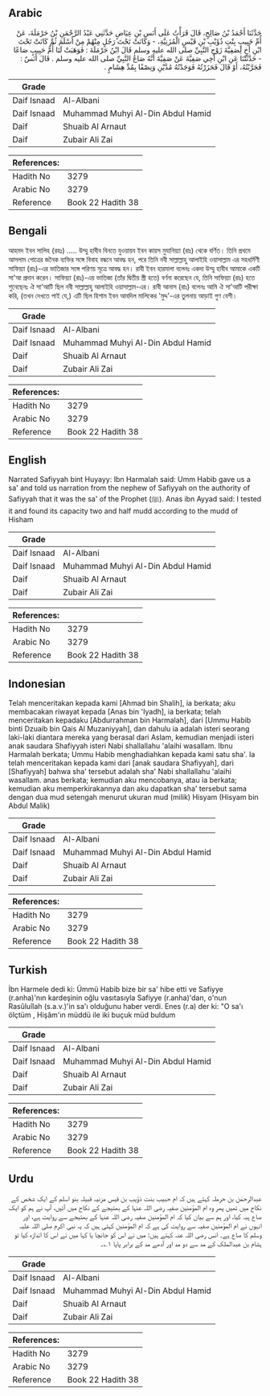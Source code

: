## Arabic


<div dir="rtl" lang="ar" style={{fontSize:'larger',backgroundColor:'#f8f9fa',padding:20}}>
حَدَّثَنَا أَحْمَدُ بْنُ صَالِحٍ، قَالَ قَرَأْتُ عَلَى أَنَسِ بْنِ عِيَاضٍ حَدَّثَنِي عَبْدُ الرَّحْمَنِ بْنُ حَرْمَلَةَ، عَنْ أُمِّ حَبِيبٍ بِنْتِ ذُؤَيْبِ بْنِ قَيْسٍ الْمُزَنِيَّةِ، - وَكَانَتْ تَحْتَ رَجُلٍ مِنْهُمْ مِنْ أَسْلَمَ ثُمَّ كَانَتْ تَحْتَ ابْنِ أَخٍ لِصَفِيَّةَ زَوْجِ النَّبِيِّ صلى الله عليه وسلم قَالَ ابْنُ حَرْمَلَةَ ‏:‏ فَوَهَبَتْ لَنَا أُمُّ حَبِيبٍ صَاعًا - حَدَّثَتْنَا عَنِ ابْنِ أَخِي صَفِيَّةَ عَنْ صَفِيَّةَ أَنَّهُ صَاعُ النَّبِيِّ صلى الله عليه وسلم ‏.‏ قَالَ أَنَسٌ ‏:‏ فَجَرَّبْتُهُ، أَوْ قَالَ فَحَزَرْتُهُ فَوَجَدْتُهُ مُدَّيْنِ وَنِصْفًا بِمُدِّ هِشَامٍ ‏.‏
</div>
<div style={{backgroundColor:'#f8f9fa',padding:20, marginBottom: 10}}><table> <thead> <tr> <th>Grade</th> <th></th> </tr> </thead> <tbody> <tr><td>Daif Isnaad</td><td>Al-Albani</td></tr><tr><td>Daif Isnaad</td><td>Muhammad Muhyi Al-Din Abdul Hamid</td></tr><tr><td>Daif</td><td>Shuaib Al Arnaut</td></tr><tr><td>Daif</td><td>Zubair Ali Zai</td></tr></tbody></table><table> <thead> <tr> <th>References:</th> <th></th> </tr> </thead> <tbody><tr><td>Hadith No</td><td>3279</td></tr><tr><td>Arabic No</td><td>3279</td></tr><tr><td>Reference</td><td>Book 22 Hadith 38</td></tr></tbody></table></div>

## Bengali


<div dir="ltr" lang="bn" style={{fontSize:'larger',backgroundColor:'#f8f9fa',padding:20}}>
আহমদ ইবন সালিহ (রহঃ) ..... উম্মু হাবীব বিনতে যুওয়ায়ব ইবন কায়স মুযানিয়্যা (রাঃ) থেকে বর্ণিত। তিনি প্রথমে আসলাম গোত্রের জনৈক ব্যক্তির সঙ্গে বিবাহ বন্ধনে আবদ্ধ হন, পরে তিনি নবী সাল্লাল্লাহু আলাইহি ওয়াসাল্লাম এর সহধর্মিণী সাফিয়্যা (রাঃ)-এর ভাতিজার সঙ্গে পরিণয় সূত্রে আবদ্ধ হন। রাবী ইবন হারমালা বলেনঃ একদা উম্মু হাবীব আমাকে একটি সা'আ প্রদান করেন। সাফিয়্যা (রাঃ)-এয় ভাতিজা (তাঁর দ্বিতীয় স্ত্রী হতে) বর্ণনা করেছেন যে, তিনি সাফিয়্যা (রাঃ) হতে শুনেছেনঃ ঐ সা'আটি ছিল নবী সাল্লাল্লাহু আলাইহি ওয়াসাল্লাম-এর। রাবী আনাস (রাঃ) বলেনঃ আমি ঐ সা'আটি পরীক্ষা করি, (তখন দেখতে পাই যে,) এটি ছিল হিশাম ইবন আবদিল মালিকের 'মুদ্দ'-এর তুলনায় আড়াই গুণ বেশী।
</div>
<div style={{backgroundColor:'#f8f9fa',padding:20, marginBottom: 10}}><table> <thead> <tr> <th>Grade</th> <th></th> </tr> </thead> <tbody> <tr><td>Daif Isnaad</td><td>Al-Albani</td></tr><tr><td>Daif Isnaad</td><td>Muhammad Muhyi Al-Din Abdul Hamid</td></tr><tr><td>Daif</td><td>Shuaib Al Arnaut</td></tr><tr><td>Daif</td><td>Zubair Ali Zai</td></tr></tbody></table><table> <thead> <tr> <th>References:</th> <th></th> </tr> </thead> <tbody><tr><td>Hadith No</td><td>3279</td></tr><tr><td>Arabic No</td><td>3279</td></tr><tr><td>Reference</td><td>Book 22 Hadith 38</td></tr></tbody></table></div>

## English


<div dir="ltr" lang="en" style={{fontSize:'larger',backgroundColor:'#f8f9fa',padding:20}}>
Narrated Safiyyah bint Huyayy: Ibn Harmalah said: Umm Habib gave us a sa' and told us narration from the nephew of Safiyyah on the authority of Safiyyah that it was the sa' of the Prophet (ﷺ). Anas ibn Ayyad said: I tested it and found its capacity two and half mudd according to the mudd of Hisham
</div>
<div style={{backgroundColor:'#f8f9fa',padding:20, marginBottom: 10}}><table> <thead> <tr> <th>Grade</th> <th></th> </tr> </thead> <tbody> <tr><td>Daif Isnaad</td><td>Al-Albani</td></tr><tr><td>Daif Isnaad</td><td>Muhammad Muhyi Al-Din Abdul Hamid</td></tr><tr><td>Daif</td><td>Shuaib Al Arnaut</td></tr><tr><td>Daif</td><td>Zubair Ali Zai</td></tr></tbody></table><table> <thead> <tr> <th>References:</th> <th></th> </tr> </thead> <tbody><tr><td>Hadith No</td><td>3279</td></tr><tr><td>Arabic No</td><td>3279</td></tr><tr><td>Reference</td><td>Book 22 Hadith 38</td></tr></tbody></table></div>

## Indonesian


<div dir="ltr" lang="id" style={{fontSize:'larger',backgroundColor:'#f8f9fa',padding:20}}>
Telah menceritakan kepada kami [Ahmad bin Shalih], ia berkata; aku membacakan riwayat kepada [Anas bin 'Iyadh], ia berkata; telah menceritakan kepadaku [Abdurrahman bin Harmalah], dari [Ummu Habib binti Dzuaib bin Qais Al Muzaniyyah], dan dahulu ia adalah isteri seorang laki-laki diantara mereka yang berasal dari Aslam, kemudian menjadi isteri anak saudara Shafiyyah isteri Nabi shallallahu 'alaihi wasallam. Ibnu Harmalah berkata; Ummu Habib menghadiahkan kepada kami satu sha'. Ia telah menceritakan kepada kami dari [anak saudara Shafiyyah], dari [Shafiyyah] bahwa sha' tersebut adalah sha' Nabi shallallahu 'alaihi wasallam. anas berkata; kemudian aku mencobanya, atau ia berkata; kemudian aku memperkirakannya dan aku dapatkan sha' tersebut sama dengan dua mud setengah menurut ukuran mud (milik) Hisyam (Hisyam bin Abdul Malik)
</div>
<div style={{backgroundColor:'#f8f9fa',padding:20, marginBottom: 10}}><table> <thead> <tr> <th>Grade</th> <th></th> </tr> </thead> <tbody> <tr><td>Daif Isnaad</td><td>Al-Albani</td></tr><tr><td>Daif Isnaad</td><td>Muhammad Muhyi Al-Din Abdul Hamid</td></tr><tr><td>Daif</td><td>Shuaib Al Arnaut</td></tr><tr><td>Daif</td><td>Zubair Ali Zai</td></tr></tbody></table><table> <thead> <tr> <th>References:</th> <th></th> </tr> </thead> <tbody><tr><td>Hadith No</td><td>3279</td></tr><tr><td>Arabic No</td><td>3279</td></tr><tr><td>Reference</td><td>Book 22 Hadith 38</td></tr></tbody></table></div>

## Turkish


<div dir="ltr" lang="tr" style={{fontSize:'larger',backgroundColor:'#f8f9fa',padding:20}}>
İbn Harmele dedi ki: Ümmü Habib bize bir sa' hibe etti ve Safiyye (r.anha)'nın kardeşinin oğlu vasıtasıyla Safiyye (r.anha)'dan, o'nun Rasûluîlah (s.a.v.)'in sa'ı olduğunu haber verdi. Enes (r.a) der ki: "O sa'ı ölçtüm , Hişâm'ın müddü ile iki buçuk müd buldum
</div>
<div style={{backgroundColor:'#f8f9fa',padding:20, marginBottom: 10}}><table> <thead> <tr> <th>Grade</th> <th></th> </tr> </thead> <tbody> <tr><td>Daif Isnaad</td><td>Al-Albani</td></tr><tr><td>Daif Isnaad</td><td>Muhammad Muhyi Al-Din Abdul Hamid</td></tr><tr><td>Daif</td><td>Shuaib Al Arnaut</td></tr><tr><td>Daif</td><td>Zubair Ali Zai</td></tr></tbody></table><table> <thead> <tr> <th>References:</th> <th></th> </tr> </thead> <tbody><tr><td>Hadith No</td><td>3279</td></tr><tr><td>Arabic No</td><td>3279</td></tr><tr><td>Reference</td><td>Book 22 Hadith 38</td></tr></tbody></table></div>

## Urdu


<div dir="rtl" lang="ur" style={{fontSize:'larger',backgroundColor:'#f8f9fa',padding:20}}>
عبدالرحمٰن بن حرملہ کہتے ہیں کہ ام حبیب بنت ذؤیب بن قیس مزنیہ قبیلہ بنو اسلم کے ایک شخص کے نکاح میں تھیں پھر وہ ام المؤمنین صفیہ رضی اللہ عنہا کے بھتیجے کے نکاح میں آئیں، آپ نے ہم کو ایک صاع ہبہ کیا، اور ہم سے بیان کیا کہ ام المؤمنین صفیہ رضی اللہ عنہا کے بھتیجے سے روایت ہے، اور انہوں نے ام المؤمنین صفیہ سے روایت کی ہے کہ ام المؤمنین کہتی ہیں کہ یہ نبی اکرم صلی اللہ علیہ وسلم کا صاع ہے۔ انس رضی اللہ عنہ کہتے ہیں: میں نے اس کو جانچا یا کہا میں نے اس کا اندازہ کیا تو ہشام بن عبدالملک کے مد سے دو مد اور آدھے مد کے برابر پایا ۱؎۔
</div>
<div style={{backgroundColor:'#f8f9fa',padding:20, marginBottom: 10}}><table> <thead> <tr> <th>Grade</th> <th></th> </tr> </thead> <tbody> <tr><td>Daif Isnaad</td><td>Al-Albani</td></tr><tr><td>Daif Isnaad</td><td>Muhammad Muhyi Al-Din Abdul Hamid</td></tr><tr><td>Daif</td><td>Shuaib Al Arnaut</td></tr><tr><td>Daif</td><td>Zubair Ali Zai</td></tr></tbody></table><table> <thead> <tr> <th>References:</th> <th></th> </tr> </thead> <tbody><tr><td>Hadith No</td><td>3279</td></tr><tr><td>Arabic No</td><td>3279</td></tr><tr><td>Reference</td><td>Book 22 Hadith 38</td></tr></tbody></table></div>